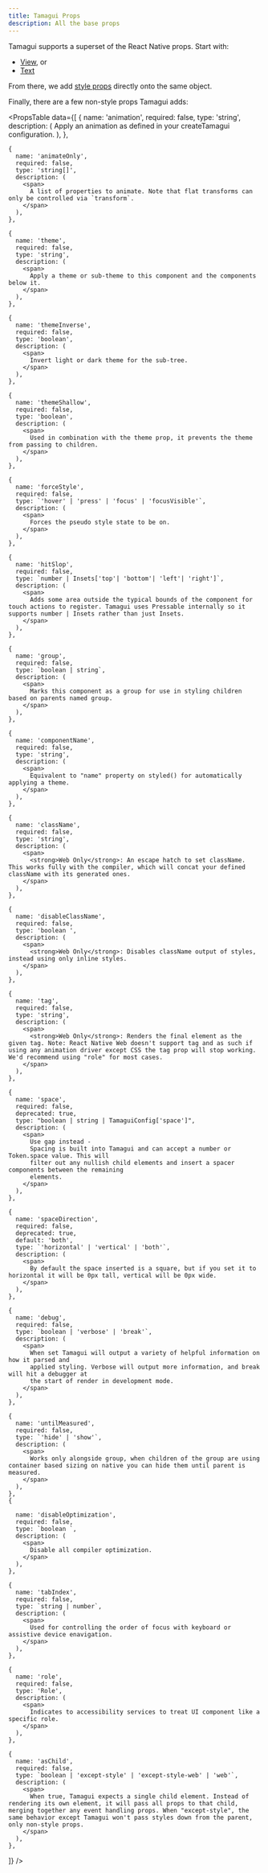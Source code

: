 ```yaml
---
title: Tamagui Props
description: All the base props
---
```


Tamagui supports a superset of the React Native props. Start with:

- [View](https://reactnative.dev/docs/view-style-props), or
- [Text](https://reactnative.dev/docs/text-style-props)

From there, we add [style props](/docs/intro/styles) directly onto the same object.

Finally, there are a few non-style props Tamagui adds:

<PropsTable
  data={[
    {
      name: 'animation',
      required: false,
      type: 'string',
      description: (
        <span>
          Apply an animation as defined in your createTamagui configuration.
        </span>
      ),
    },

    {
      name: 'animateOnly',
      required: false,
      type: 'string[]',
      description: (
        <span>
          A list of properties to animate. Note that flat transforms can only be controlled via `transform`.
        </span>
      ),
    },

    {
      name: 'theme',
      required: false,
      type: 'string',
      description: (
        <span>
          Apply a theme or sub-theme to this component and the components below it.
        </span>
      ),
    },

    {
      name: 'themeInverse',
      required: false,
      type: 'boolean',
      description: (
        <span>
          Invert light or dark theme for the sub-tree.
        </span>
      ),
    },

    {
      name: 'themeShallow',
      required: false,
      type: 'boolean',
      description: (
        <span>
          Used in combination with the theme prop, it prevents the theme from passing to children.
        </span>
      ),
    },

    {
      name: 'forceStyle',
      required: false,
      type: `'hover' | 'press' | 'focus' | 'focusVisible'`,
      description: (
        <span>
          Forces the pseudo style state to be on.
        </span>
      ),
    },

    {
      name: 'hitSlop',
      required: false,
      type: `number | Insets['top'| 'bottom'| 'left'| 'right']`,
      description: (
        <span>
          Adds some area outside the typical bounds of the component for touch actions to register. Tamagui uses Pressable internally so it supports number | Insets rather than just Insets.
        </span>
      ),
    },

    {
      name: 'group',
      required: false,
      type: `boolean | string`,
      description: (
        <span>
          Marks this component as a group for use in styling children based on parents named group.
        </span>
      ),
    },

    {
      name: 'componentName',
      required: false,
      type: 'string',
      description: (
        <span>
          Equivalent to "name" property on styled() for automatically applying a theme.
        </span>
      ),
    },

    {
      name: 'className',
      required: false,
      type: 'string',
      description: (
        <span>
          <strong>Web Only</strong>: An escape hatch to set className. This works fully with the compiler, which will concat your defined className with its generated ones.
        </span>
      ),
    },

    {
      name: 'disableClassName',
      required: false,
      type: 'boolean ',
      description: (
        <span>
          <strong>Web Only</strong>: Disables className output of styles, instead using only inline styles.
        </span>
      ),
    },

    {
      name: 'tag',
      required: false,
      type: 'string',
      description: (
        <span>
          <strong>Web Only</strong>: Renders the final element as the given tag. Note: React Native Web doesn't support tag and as such if using any animation driver except CSS the tag prop will stop working. We'd recommend using "role" for most cases.
        </span>
      ),
    },

    {
      name: 'space',
      required: false,
      deprecated: true,
      type: "boolean | string | TamaguiConfig['space']",
      description: (
        <span>
          Use gap instead -
          Spacing is built into Tamagui and can accept a number or Token.space value. This will
          filter out any nullish child elements and insert a spacer components between the remaining
          elements.
        </span>
      ),
    },

    {
      name: 'spaceDirection',
      required: false,
      deprecated: true,
      default: 'both',
      type: `'horizontal' | 'vertical' | 'both'`,
      description: (
        <span>
          By default the space inserted is a square, but if you set it to horizontal it will be 0px tall, vertical will be 0px wide.
        </span>
      ),
    },

    {
      name: 'debug',
      required: false,
      type: `boolean | 'verbose' | 'break'`,
      description: (
        <span>
          When set Tamagui will output a variety of helpful information on how it parsed and
          applied styling. Verbose will output more information, and break will hit a debugger at
          the start of render in development mode.
        </span>
      ),
    },

    {
      name: 'untilMeasured',
      required: false,
      type: `'hide' | 'show'`,
      description: (
        <span>
          Works only alongside group, when children of the group are using container based sizing on native you can hide them until parent is measured.
        </span>
      ),
    },
    {

      name: 'disableOptimization',
      required: false,
      type: `boolean `,
      description: (
        <span>
          Disable all compiler optimization.
        </span>
      ),
    },

    {
      name: 'tabIndex',
      required: false,
      type: `string | number`,
      description: (
        <span>
          Used for controlling the order of focus with keyboard or assistive device enavigation.
        </span>
      ),
    },

    {
      name: 'role',
      required: false,
      type: 'Role',
      description: (
        <span>
          Indicates to accessibility services to treat UI component like a specific role.
        </span>
      ),
    },

    {
      name: 'asChild',
      required: false,
      type: `boolean | 'except-style' | 'except-style-web' | 'web'`,
      description: (
        <span>
          When true, Tamagui expects a single child element. Instead of rendering its own element, it will pass all props to that child, merging together any event handling props. When "except-style", the same behavior except Tamagui won't pass styles down from the parent, only non-style props.
        </span>
      ),
    },

]} />
